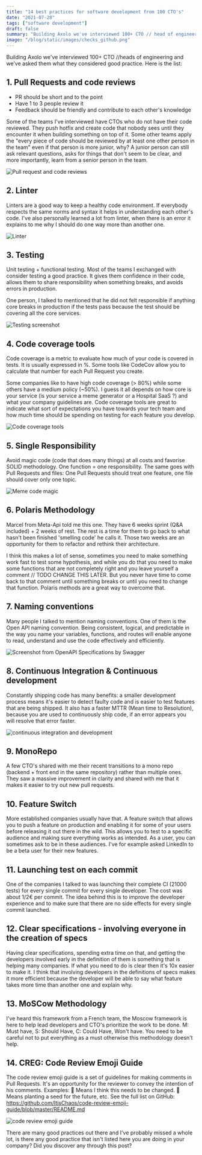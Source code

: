 ```yaml
---
title: "14 best practices for software development from 100 CTO's"
date: "2021-07-28"
tags: ["software development"]
draft: false
summary: "Building Axolo we've interviewed 100+ CTO // head of engineering and we’ve asked them what they considered good practice. Here is the list:"
image: "/blog/static/images/checks_github.png"
---
```


Building Axolo we've interviewed 100+ CTO //heads of engineering and we’ve asked them what they considered good practice. Here is the list:

## 1. Pull Requests and code reviews

- PR should be short and to the point
- Have 1 to 3 people review it
- Feedback should be friendly and contribute to each other's knowledge

Some of the teams I've interviewed have CTOs who do not have their code reviewed. They push hotfix and create code that nobody sees until they encounter it when building something on top of it. Some other teams apply the "every piece of code should be reviewed by at least one other person in the team" even if that person is more junior, why? A junior person can still ask relevant questions, asks for things that don't seem to be clear, and more importantly, learn from a senior person in the team.

<div style={{ display: "flex", justifyContent: "center" }}>
  <img
    src="/blog/static/images/bestpractices/pullrequestsandcodereviews.png"
    alt="Pull request and code reviews"
    style={{ width: "500px" }}
  />
</div>

## 2. Linter

Linters are a good way to keep a healthy code environment. If everybody respects the same norms and syntax it helps in understanding each other's code. I've also personally learned a lot from linter, when there is an error it explains to me why I should do one way more than another one.

<div style={{ display: "flex", justifyContent: "center" }}>
  <img
    src="/blog/static/images/bestpractices/linter.png"
    alt="Linter"
    style={{ width: "500px" }}
  />
</div>

## 3. Testing

Unit testing + functional testing. Most of the teams I exchanged with consider testing a good practice. It gives them confidence in their code, allows them to share responsibility when something breaks, and avoids errors in production.

One person, I talked to mentioned that he did not felt responsible if anything core breaks in production if the tests pass because the test should be covering all the core services.

<div style={{ display: "flex", justifyContent: "center" }}>
  <img
    src="/blog/static/images/bestpractices/testing.png"
    alt="Testing screenshot"
    style={{ width: "500px" }}
  />
</div>

## 4. Code coverage tools

Code coverage is a metric to evaluate how much of your code is covered in tests. It is usually expressed in %. Some tools like CodeCov allow you to calculate that number for each Pull Request you create.

Some companies like to have high code coverage (> 80%) while some others have a medium policy (~50%). I guess it all depends on how core is your service (is your service a meme generator or a Hospital SaaS ?) and what your company guidelines are. Code coverage tools are great to indicate what sort of expectations you have towards your tech team and how much time should be spending on testing for each feature you develop.

<div style={{ display: "flex", justifyContent: "center" }}>
  <img
    src="/blog/static/images/bestpractices/code-coverage-tools.png"
    alt="Code coverage tools"
    style={{ width: "500px" }}
  />
</div>

## 5. Single Responsibility

Avoid magic code (code that does many things) at all costs and favorise SOLID methodology. One function = one responsibility. The same goes with Pull Requests and files: One Pull Requests should treat one feature, one file should cover only one topic.

<div style={{ display: "flex", justifyContent: "center" }}>
  <img
    src="/blog/static/images/bestpractices/meme-code-magic.jpg"
    alt="Meme code magic"
    style={{ width: "500px" }}
  />
</div>

## 6. Polaris Methodology

Marcel from Meta-Api told me this one. They have 6 weeks sprint (Q&A included) + 2 weeks of rest. The rest is a time for them to go back to what hasn't been finished 'smelling code' he calls it. Those two weeks are an opportunity for them to refactor and rethink their architecture.

I think this makes a lot of sense, sometimes you need to make something work fast to test some hypothesis, and while you do that you need to make some functions that are not completely right and you leave yourself a comment // TODO CHANGE THIS LATER. But you never have time to come back to that comment until something breaks or until you need to change that function. Polaris methods are a great way to overcome that.

## 7. Naming conventions

Many people I talked to mention naming conventions. One of them is the Open API naming convention. Being consistent, logical, and predictable in the way you name your variables, functions, and routes will enable anyone to read, understand and use the code effectively and efficiently.

<div style={{ display: "flex", justifyContent: "center" }}>
  <img
    src="/blog/static/images/bestpractices/naming-convention.png"
    alt="Screenshot from OpenAPI Specifications by Swagger"
    style={{ width: "500px" }}
  />
</div>

## 8. Continuous Integration & Continuous development

Constantly shipping code has many benefits: a smaller development process means it's easier to detect faulty code and is easier to test features that are being shipped. It also has a faster MTTR (Mean time to Resolution), because you are used to continuously ship code, if an error appears you will resolve that error faster.

<div style={{ display: "flex", justifyContent: "center" }}>
  <img
    src="/blog/static/images/bestpractices/continuous integration and development.png"
    alt="continuous integration and development"
    style={{ width: "500px" }}
  />
</div>

## 9. MonoRepo

A few CTO's shared with me their recent transitions to a mono repo (backend + front end in the same repository) rather than multiple ones. They saw a massive improvement in clarity and shared with me that it makes it easier to try out new pull requests.

## 10. Feature Switch

More established companies usually have that. A feature switch that allows you to push a feature on production and enabling it for some of your users before releasing it out there in the wild. This allows you to test to a specific audience and making sure everything works as intended. As a user, you can sometimes ask to be in these audiences. I've for example asked LinkedIn to be a beta user for their new features.

## 11. Launching test on each commit

One of the companies I talked to was launching their complete CI (21000 tests) for every single commit for every single developer. The cost was about 1/2€ per commit. The idea behind this is to improve the developer experience and to make sure that there are no side effects for every single commit launched.

## 12. Clear specifications - involving everyone in the creation of specs

Having clear specifications, spending extra time on that, and getting the developers involved early in the definition of them is something that is helping many companies. If what you need to do is clear then it's 10x easier to make it. I think that involving developers in the definitions of specs makes it more efficient because the developer will be able to say what feature takes more time than another one and explain why.

## 13. MoSCow Methodology

I've heard this framework from a French team, the Moscow framework is here to help lead developers and CTO's prioritize the work to be done. M: Must have, S: Should Have, C: Could Have, Won't have. You need to be careful not to put everything as a must otherwise this methodology doesn't help.

## 14. CREG: Code Review Emoji Guide

The code review emoji guide is a set of guidelines for making comments in Pull Requests. It's an opportunity for the reviewer to convey the intention of his comments. Examples: 🔧 Means I think this needs to be changed. 🌱 Means planting a seed for the future, etc. See the full list on GitHub: https://github.com/ItisChaos/code-review-emoji-guide/blob/master/README.md

<div style={{ display: "flex", justifyContent: "center" }}>
  <img
    src="/blog/static/images/bestpractices/code review emoji guide.png"
    alt="code review emoji guide"
    style={{ width: "500px" }}
  />
</div>

There are many good practices out there and I've probably missed a whole lot, is there any good practice that isn't listed here you are doing in your company? Did you discover any through this post?

<CTABanner type="learn" />

